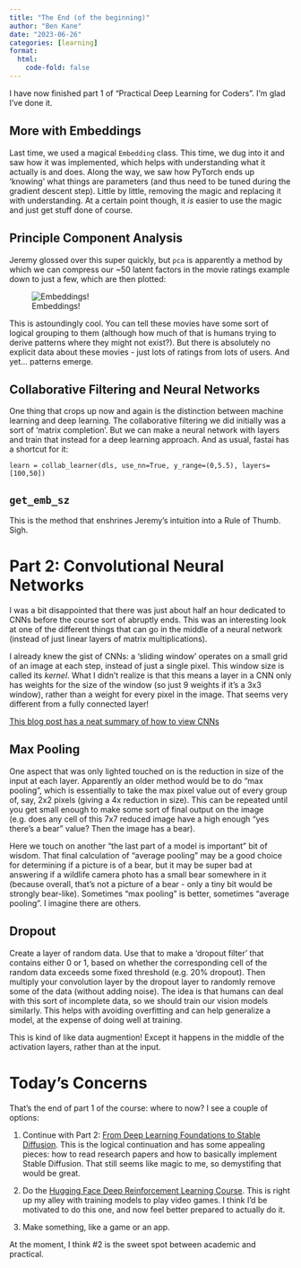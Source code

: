 ```yaml
---
title: "The End (of the beginning)"
author: "Ben Kane"
date: "2023-06-26"
categories: [learning]
format:
  html:
    code-fold: false
---
```


I have now finished part 1 of "Practical Deep Learning for Coders". I'm glad I've done it.

## More with Embeddings
Last time, we used a magical `Embedding` class. This time, we dug into it and saw how it was implemented, which helps with understanding what it actually is and does. Along the way, we saw how PyTorch ends up 'knowing' what things are parameters (and thus need to be tuned during the gradient descent step). Little by little, removing the magic and replacing it with understanding. At a certain point though, it *is* easier to use the magic and just get stuff done of course.

## Principle Component Analysis
Jeremy glossed over this super quickly, but `pca` is apparently a method by which we can compress our ~50 latent factors in the movie ratings example down to just a few, which are then plotted:

![Embeddings!](embeddings.png)

This is astoundingly cool. You can tell these movies have some sort of logical grouping to them (although how much of that is humans trying to derive patterns where they might not exist?). But there is absolutely no explicit data about these movies - just lots of ratings from lots of users. And yet... patterns emerge.

## Collaborative Filtering and Neural Networks
One thing that crops up now and again is the distinction between machine learning and deep learning. The collaborative filtering we did initially was a sort of 'matrix completion'. But we can make a neural network with layers and train that instead for a deep learning approach. And as usual, fastai has a shortcut for it:

```learn = collab_learner(dls, use_nn=True, y_range=(0,5.5), layers=[100,50])```

## `get_emb_sz`
This is the method that enshrines Jeremy's intuition into a Rule of Thumb. Sigh.

# Part 2: Convolutional Neural Networks
I was a bit disappointed that there was just about half an hour dedicated to CNNs before the course sort of abruptly ends. This was an interesting look at one of the different things that can go in the middle of a neural network (instead of just linear layers of matrix multiplications).

I already knew the gist of CNNs: a 'sliding window' operates on a small grid of an image at each step, instead of just a single pixel. This window size is called its *kernel*. What I didn't realize is that this means a layer in a CNN only has weights for the size of the window (so just 9 weights if it's a 3x3 window), rather than a weight for every pixel in the image. That seems very different from a fully connected layer!

[This blog post has a neat summary of how to view CNNs](https://medium.com/impactai/cnns-from-different-viewpoints-fab7f52d159c)

## Max Pooling
One aspect that was only lighted touched on is the reduction in size of the input at each layer. Apparently an older method would be to do "max pooling", which is essentially to take the max pixel value out of every group of, say, 2x2 pixels (giving a 4x reduction in size). This can be repeated until you get small enough to make some sort of final output on the image (e.g. does any cell of this 7x7 reduced image have a high enough "yes there's a bear" value? Then the image has a bear).

Here we touch on another "the last part of a model is important" bit of wisdom. That final calculation of "average pooling" may be a good choice for determining if a picture is of a bear, but it may be super bad at answering if a wildlife camera photo has a small bear somewhere in it (because overall, that's not a picture of a bear - only a tiny bit would be strongly bear-like). Sometimes "max pooling" is better, sometimes "average pooling". I imagine there are others.


## Dropout
Create a layer of random data. Use that to make a 'dropout filter' that contains either 0 or 1, based on whether the corresponding cell of the random data exceeds some fixed threshold (e.g. 20% dropout). Then multiply your convolution layer by the dropout layer to randomly remove some of the data (without adding noise). The idea is that humans can deal with this sort of incomplete data, so we should train our vision models similarly. This helps with avoiding overfitting and can help generalize a model, at the expense of doing well at training.

This is kind of like data augmention! Except it happens in the middle of the activation layers, rather than at the input.

# Today's Concerns
That's the end of part 1 of the course: where to now? I see a couple of options:

1. Continue with Part 2: [From Deep Learning Foundations to Stable Diffusion](https://www.fast.ai/posts/2023-04-04-part2-2023.html). This is the logical continuation and has some appealing pieces: how to read research papers and how to basically implement Stable Diffusion. That still seems like magic to me, so demystifing that would be great.

2. Do the [Hugging Face Deep Reinforcement Learning Course](https://huggingface.co/learn/deep-rl-course/unit0/introduction). This is right up my alley with training models to play video games. I think I'd be motivated to do this one, and now feel better prepared to actually do it.

3. Make something, like a game or an app.

At the moment, I think #2 is the sweet spot between academic and practical.